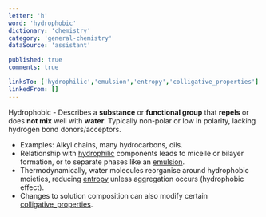 ```yaml
---
letter: 'h'
word: 'hydrophobic'
dictionary: 'chemistry'
category: 'general-chemistry'
dataSource: 'assistant'

published: true
comments: true

linksTo: ['hydrophilic','emulsion','entropy','colligative_properties']
linkedFrom: []
---
```


<a id="hydrophobic">Hydrophobic</a> - Describes a **substance** or **functional group** that **repels** or does **not mix** well with **water**. Typically non-polar or low in polarity, lacking hydrogen bond donors/acceptors.

- Examples: Alkyl chains, many hydrocarbons, oils.
- Relationship with [hydrophilic](#hydrophilic) components leads to micelle or bilayer formation, or to separate phases like an [emulsion](#emulsion).
- Thermodynamically, water molecules reorganise around hydrophobic moieties, reducing [entropy](#entropy) unless aggregation occurs (hydrophobic effect).
- Changes to solution composition can also modify certain [colligative_properties](#colligative_properties).

